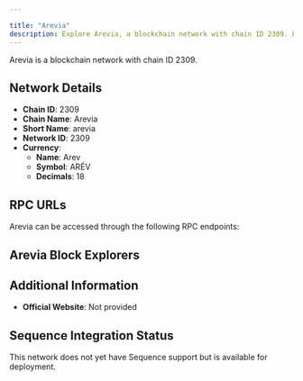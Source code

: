 ```yaml
---

title: "Arevia"
description: Explore Arevia, a blockchain network with chain ID 2309. Learn about its native currency, Arev, and how to interact with the network.
---
```




Arevia is a blockchain network with chain ID 2309.

## Network Details

- **Chain ID**: 2309
- **Chain Name**: Arevia
- **Short Name**: arevia
- **Network ID**: 2309
- **Currency**: 
  - **Name**: Arev
  - **Symbol**: ARÉV
  - **Decimals**: 18

## RPC URLs

Arevia can be accessed through the following RPC endpoints:



## Arevia Block Explorers



## Additional Information

- **Official Website**: Not provided

## Sequence Integration Status

This network does not yet have Sequence support but is available for deployment.

